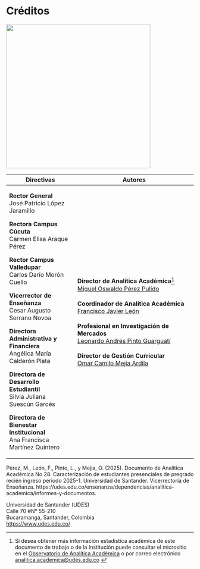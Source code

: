 # Créditos {.unnumbered}

![](images/Imagen3.png){fig-align="center" width="387"}

+--------------------------------------------+-----------------------------------------------------------------------------+
| Directivas                                 | **Autores**                                                                 |
+============================================+=============================================================================+
| **Rector General\                          | **Director de Analítica Académica**[^index-1]\                              |
| **José Patricio López Jaramillo            | [Miguel Oswaldo Pérez Pulido](https://orcid.org/0000-0003-2945-0526)\       |
|                                            | \                                                                           |
| **Rectora Campus Cúcuta\                   | **Coordinador de Analítica Académica**\                                     |
| **Carmen Elisa Araque Pérez                | [Francisco Javier León](https://orcid.org/0000-0002-8904-5242)\             |
|                                            | \                                                                           |
| **Rector Campus Valledupar**\              | **Profesional en Investigación de Mercados**\                               |
| Carlos Darío Morón Cuello                  | [Leonardo Andrés Pinto Guarguatí](https://orcid.org/0009-0007-0492-9270)  \ |
|                                            | \                                                                           |
| **Vicerrector de Enseñanza\                | **Director de Gestión Curricular** **\                                      |
| **Cesar Augusto Serrano Novoa              | **[Omar Camilo Mejía Ardila](https://orcid.org/0000-0002-4040-1269)\        |
|                                            |                                                                             |
| **Directora Administrativa y Financiera**\ |                                                                             |
| Angélica María Calderón Plata              |                                                                             |
|                                            |                                                                             |
| **Directora de Desarrollo Estudiantil**\   |                                                                             |
| Silvia Juliana Suescún Garcés              |                                                                             |
|                                            |                                                                             |
| **Directora de Bienestar Institucional**\  |                                                                             |
| Ana Francisca Martínez Quintero            |                                                                             |
+--------------------------------------------+-----------------------------------------------------------------------------+

[^index-1]: Si desea obtener más información estadística académica de este documento de trabajo o de la Institución puede consultar el micrositio en el [Observatorio de Analítica Académica](https://udes.edu.co/ensenanza/dependencias/analitica-academica/observatorio) o por correo electrónico [analitica.academica\@udes.edu.co](mailto:analitica.academica@udes.edu.co) 

::: {.callout-warning title="Para citar"}
Pérez, M., León, F., Pinto, L., y Mejía, O. (2025). Documento de Analítica Académica No 28. Caracterización de estudiantes presenciales de pregrado recién ingreso periodo 2025-1. Universidad de Santander. Vicerrectoría de Enseñanza. https://udes.edu.co/ensenanza/dependencias/analitica-academica/informes-y-documentos.
:::

::: {.callout-note title="Derechos de Autor"}
Universidad de Santander (UDES)\
Calle 70 #N° 55-210\
Bucaramanga, Santander, Colombia\
<https://www.udes.edu.co/> 
:::

